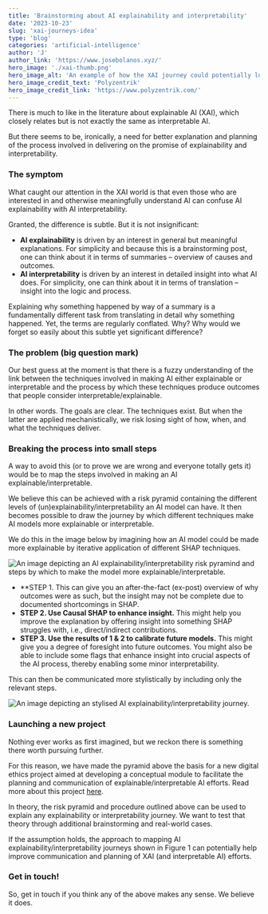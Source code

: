 ```yaml
---
title: 'Brainstorming about AI explainability and interpretability'
date: '2023-10-23'
slug: 'xai-journeys-idea'
type: 'blog'
categories: 'artificial-intelligence'
author: 'J'
author_link: 'https://www.josebolanos.xyz/'
hero_image: './xai-thumb.png'
hero_image_alt: 'An example of how the XAI journey could potentially look at the end of an analysis.'
hero_image_credit_text: 'Polyzentrik'
hero_image_credit_link: 'https://www.polyzentrik.com/'
---
```


There is much to like in the literature about explainable AI (XAI), which closely relates but is not exactly the same as interpretable AI.

But there seems to be, ironically, a need for better explanation and planning of the process involved in delivering on the promise of explainability and interpretability.

### The symptom
What caught our attention in the XAI world is that even those who are interested in and otherwise meaningfully understand AI can confuse AI explainability with AI interpretability.

Granted, the difference is subtle. But it is not insignificant:
* **AI explainability** is driven by an interest in general but meaningful explanations. For simplicity and because this is a brainstorming post, one can think about it in terms of summaries – overview of causes and outcomes.
* **AI interpretability** is driven by an interest in detailed insight into what AI does. For simplicity, one can think about it in terms of translation – insight into the logic and process.

Explaining why something happened by way of a summary is a fundamentally different task from translating in detail why something happened. Yet, the terms are regularly conflated. Why? Why would we forget so easily about this subtle yet significant difference?

### The problem (big question mark)
Our best guess at the moment is that there is a fuzzy understanding of the link between the techniques involved in making AI either explainable or interpretable and the process by which these techniques produce outcomes that people consider interpretable/explainable.

In other words. The goals are clear. The techniques exist. But when the latter are applied mechanistically, we risk losing sight of how, when, and what the techniques deliver.

### Breaking the process into small steps
A way to avoid this (or to prove we are wrong and everyone totally gets it) would be to map the steps involved in making an AI explainable/interpretable. 

We believe this can be achieved with a risk pyramid containing the different levels of (un)explainability/interpretability an AI model can have. It then becomes possible to draw the journey by which different techniques make AI models more explainable or interpretable. 

We do this in the image below by imagining how an AI model could be made more explainable by iterative application of different SHAP techniques.

![An image depicting an AI explainability/interpretability risk pyramind and steps by which to make the model more explainable/interpretable.](xai-shap-prelim.png 'Figure 1. XAI journeys - Imaginary SHAP.')

* **STEP 1. This can give you an after-the-fact (ex-post) overview of why outcomes were as such, but the insight may not be complete due to documented shortcomings in SHAP.
* **STEP 2. Use Causal SHAP to enhance insight.** This might help you improve the explanation by offering insight into something SHAP struggles with, i.e., direct/indirect contributions.
* **STEP 3. Use the results of 1 & 2 to calibrate future models.** This might give you a degree of foresight into future outcomes. You might also be able to include some flags that enhance insight into crucial aspects of the AI process, thereby enabling some minor interpretability.

This can then be communicated more stylistically by including only the relevant steps.

![An image depicting an stylised AI explainability/interpretability journey.](xai-shap-prelim-clean.png 'Figure 1. XAI journeys - Stylised imaginary SHAP.')

### Launching a new project
Nothing ever works as first imagined, but we reckon there is something there worth pursuing further.

For this reason, we have made the pyramid above the basis for a new digital ethics project aimed at developing a conceptual module to facilitate the planning and communication of explainable/interpretable AI efforts. Read more about this project [here](http://localhost:8000/resources/xai-journeys/).

In theory, the risk pyramid and procedure outlined above can be used to explain any explainability or interpretability journey. We want to test that theory through additional brainstorming and real-world cases.

If the assumption holds, the approach to mapping AI explainability/interpretability journeys shown in Figure 1 can potentially help improve communication and planning of XAI (and interpretable AI) efforts.

### Get in touch!
So, get in touch if you think any of the above makes any sense. We believe it does.
